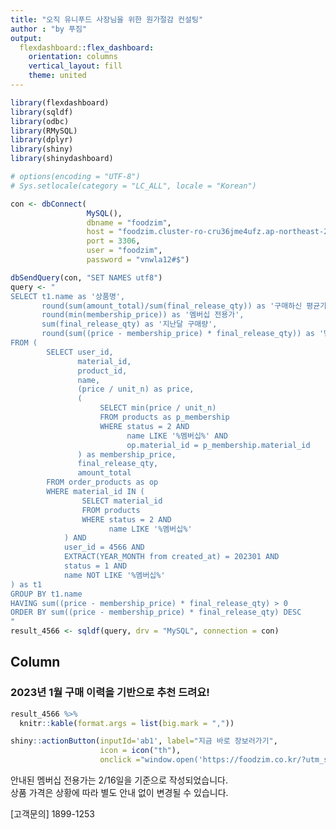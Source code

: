 ```yaml
---
title: "오직 유니푸드 사장님을 위한 원가절감 컨설팅"
author : "by 푸짐"
output: 
  flexdashboard::flex_dashboard:
    orientation: columns
    vertical_layout: fill
    theme: united
---
```


```r
library(flexdashboard)
library(sqldf)
library(odbc)
library(RMySQL)
library(dplyr)
library(shiny)
library(shinydashboard)

# options(encoding = "UTF-8")
# Sys.setlocale(category = "LC_ALL", locale = "Korean")

con <- dbConnect(
                 MySQL(),
                 dbname = "foodzim",
                 host = "foodzim.cluster-ro-cru36jme4ufz.ap-northeast-2.rds.amazonaws.com",
                 port = 3306,
                 user = "foodzim",
                 password = "vnwla12#$")

dbSendQuery(con, "SET NAMES utf8")
query <- "
SELECT t1.name as '상품명',
       round(sum(amount_total)/sum(final_release_qty)) as '구매하신 평균가',
       round(min(membership_price)) as '멤버십 전용가',
       sum(final_release_qty) as '지난달 구매량',
       round(sum((price - membership_price) * final_release_qty)) as '멤버십 가입 시 예상 절감액'
FROM (
		SELECT user_id,
		       material_id,
		       product_id,
		       name,
		       (price / unit_n) as price,
		       (
					SELECT min(price / unit_n)
					FROM products as p_membership
					WHERE status = 2 AND
					      name LIKE '%멤버십%' AND
					      op.material_id = p_membership.material_id
		       ) as membership_price,
		       final_release_qty,
		       amount_total
		FROM order_products as op
		WHERE material_id IN (
				SELECT material_id
				FROM products
				WHERE status = 2 AND
				      name LIKE '%멤버십%'
		    ) AND
		    user_id = 4566 AND
		    EXTRACT(YEAR_MONTH from created_at) = 202301 AND
		    status = 1 AND
		    name NOT LIKE '%멤버십%'
) as t1
GROUP BY t1.name
HAVING sum((price - membership_price) * final_release_qty) > 0
ORDER BY sum((price - membership_price) * final_release_qty) DESC
"
result_4566 <- sqldf(query, drv = "MySQL", connection = con)
```

Column {data-width=650}
-----------------------------------------------------------------------

### 2023년 1월 구매 이력을 기반으로 추천 드려요!

```r
result_4566 %>%
  knitr::kable(format.args = list(big.mark = ","))

shiny::actionButton(inputId='ab1', label="지금 바로 장보러가기", 
                    icon = icon("th"), 
                    onclick ="window.open('https://foodzim.co.kr/?utm_source=newsletter&utm_medium=sms&utm_campaign=cost_saving_20230299')")

```

안내된 멤버십 전용가는 2/16일을 기준으로 작성되었습니다.  
상품 가격은 상황에 따라 별도 안내 없이 변경될 수 있습니다.

[고객문의] 1899-1253

